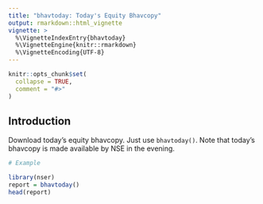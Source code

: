 ```yaml
---
title: "bhavtoday: Today's Equity Bhavcopy"
output: rmarkdown::html_vignette
vignette: >
  %\VignetteIndexEntry{bhavtoday}
  %\VignetteEngine{knitr::rmarkdown}
  %\VignetteEncoding{UTF-8}
---
```


```r
knitr::opts_chunk$set(
  collapse = TRUE,
  comment = "#>"
)
```




## Introduction 

Download today's equity bhavcopy. Just use ```bhavtoday()```. Note that today's bhavcopy is made available by NSE in the evening. 

``` r
# Example

library(nser)
report = bhavtoday()
head(report)
```
